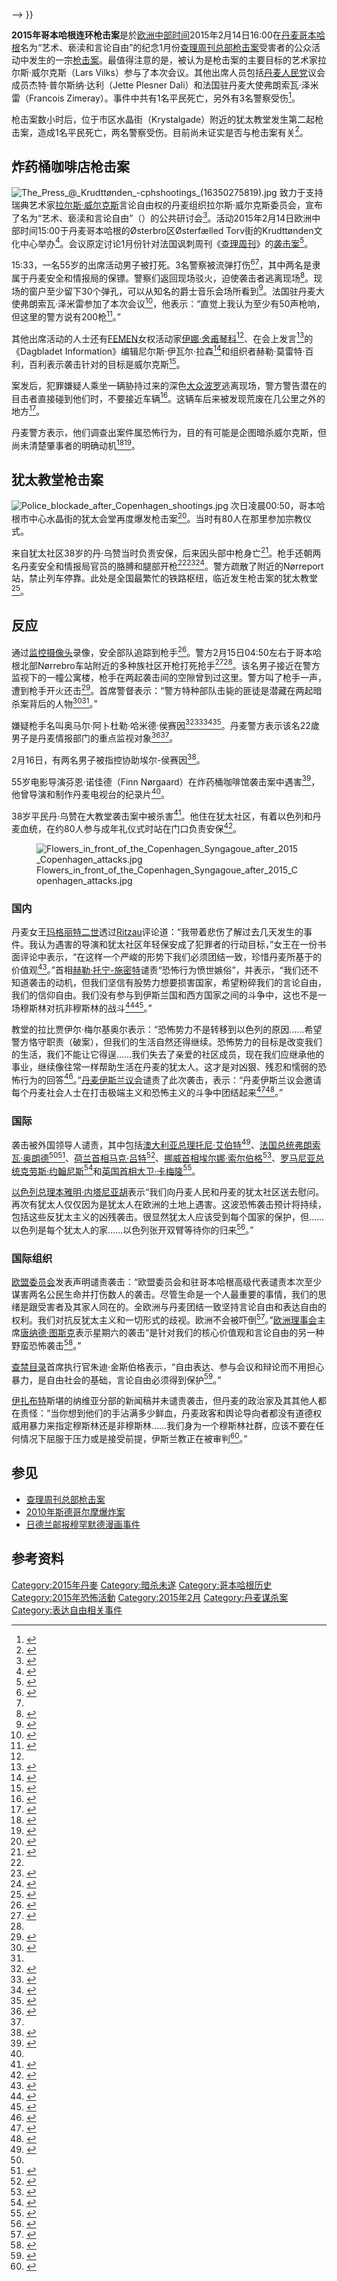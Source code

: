 {{Infobox civilian attack
|title=2015年哥本哈根连环枪击案
|image=
|alt =
|caption=
|map ={{Location map+ | Denmark Copenhagen
| places =
  {{Location map~ | Denmark Copenhagen
    | label = 炸药桶咖啡店
    | lat_deg = 55.7057  
    | lon_deg = 12.574095 }}
  {{Location map~ | Denmark Copenhagen
    | label = 哥本哈根犹太教堂
    | lat_deg = 55.68112
    | lon_deg = 12.57346 }}
}}
|map_size =
|map_alt =
|map_caption=
| location    = [[哥本哈根|哥本哈根]]
| target      = 
| coordinates = 
| date        = {{Start date and age|df=yes|2015|02|14}}
| time        = 
| timezone    = UTC+1
| type        = [[屠杀|屠杀]]
| fatalities  = 1 （炸药桶咖啡馆）<br />1 （犹太教堂）
| injuries    = 3 （炸药桶咖啡馆）<br />2 （犹太教堂）
| victims     = 
| perpetrators= 
| susperps    = <!-- or | susperp     = -->
| weapons     = 
| numparts    = <!-- or | numpart     = -->
| dfens       = <!-- or | dfen        = -->
| motive      =
| website     = <!-- URL|example.com}} -->
}}

''' 2015年哥本哈根连环枪击案'''是於[[欧洲中部时间|欧洲中部时间]]2015年2月14日16:00在[[丹麦|丹麦]][[哥本哈根|哥本哈根]]名为“艺术、亵渎和言论自由”的纪念1月份[[查理周刊总部枪击案|查理周刊总部枪击案]]受害者的公众活动中发生的一宗[[枪击案|枪击案]]。最值得注意的是，被认为是枪击案的主要目标的艺术家拉尔斯·威尔克斯（Lars Vilks）参与了本次会议。其他出席人员包括[[丹麦人民党|丹麦人民党]]议会成员杰特·普尔斯纳·达利（Jette Plesner Dali）和法国驻丹麦大使弗朗索瓦·泽米雷（Francois Zimeray）。事件中共有1名平民死亡，另外有3名警察受伤<ref>{{cite web|url=http://www.reuters.com/article/2015/02/14/us-denmark-shooting-idUSKBN0LI0N720150214|title=Man dies in shooting at Danish meeting with artist who drew Mohammad|work=Reuters}}</ref>。

枪击案数小时后，位于市区水晶街（Krystalgade）附近的犹太教堂发生第二起枪击案，造成1名平民死亡，两名警察受伤。目前尚未证实是否与枪击案有关<ref>{{cite web|url=http://news.yahoo.com/shots-fired-copenhagen-synagogue-danish-police-002559779.html|title=Shots fired at Copenhagen synagogue: Danish police|date=14 February 2015|work=[[Yahoo!_News|Yahoo! News]]|accessdate=14 February 2015|archive-date=2015-02-20|archive-url=https://web.archive.org/web/20150220034745/http://news.yahoo.com/shots-fired-copenhagen-synagogue-danish-police-002559779.html|dead-url=no}}</ref>。

== 炸药桶咖啡店枪击案 ==
[[File:The_Press_@_Krudttønden_-cphshootings_(16350275819).jpg|thumb]]
致力于支持瑞典艺术家[[拉尔斯·威尔克斯|拉尔斯·威尔克斯]]言论自由权的丹麦组织拉尔斯·威尔克斯委员会，宣布了名为“艺术、亵渎和言论自由”（{{lang-da|Kunst, blasfemi og ytringsfrihed}}）的公共研讨会<ref>{{cite web|url=http://larsvilks.com/2015/01/24/kom-til-debatmode-14-februar/|title=Kom til debatmøde 14. februar|work=Lars Vilks|access-date=2015-02-16|archive-url=https://web.archive.org/web/20150412064248/http://larsvilks.com/2015/01/24/kom-til-debatmode-14-februar/|archive-date=2015-04-12|dead-url=yes}}</ref>。活动2015年2月14日欧洲中部时间15:00于丹麦哥本哈根的Østerbro区Østerfælled Torv街的Krudttønden文化中心举办<ref>{{cite web|url=http://www.krudttonden.dk/26085.1131.8/Fatwa%20eller%20ytringsfrihed|title=Krudttønden|work=krudttonden.dk|access-date=2015-02-16|archive-url=https://web.archive.org/web/20150216032605/http://www.krudttonden.dk/26085.1131.8/Fatwa%20eller%20ytringsfrihed|archive-date=2015-02-16|dead-url=yes}}</ref>。会议原定讨论1月份针对法国讽刺周刊《[[查理周刊|查理周刊]]》的[[查理周刊总部枪击案|袭击案]]<ref>{{cite web|url=http://minby.dk/oesterbro-avis/debatmoede-om-charlie-hebdo/|title=Debatmøde om Charlie Hebdo|work=Østerbro Avis|deadurl=yes|archiveurl=https://web.archive.org/web/20150423042637/http://minby.dk/oesterbro-avis/debatmoede-om-charlie-hebdo/|archivedate=2015-04-23|accessdate=2015-02-16}}</ref>。

15:33，一名55岁的出席活动男子被打死。3名警察被流弹打伤<ref>{{cite news |title=One dead and three injured in Copenhagen 'terrorist attack' |author=Chris Johnston |url=http://www.theguardian.com/world/2015/feb/14/copenhagen-blasphemy-lars-vilks-prophet-muhammad-krudttonden-cafe |newspaper=[[The_Guardian|The Guardian]] |date=14 February 2015 |accessdate=15 February 2015 |archive-date=2015-02-15 |archive-url=https://web.archive.org/web/20150215012456/http://www.theguardian.com/world/2015/feb/14/copenhagen-blasphemy-lars-vilks-prophet-muhammad-krudttonden-cafe |dead-url=no }}</ref><ref name="dr113410" />，其中两名是隶属于丹麦安全和情报局的保镖。警察们返回现场驳火，迫使袭击者逃离现场<ref>{{cite news|url=http://www.channelnewsasia.com/news/world/one-dead-three-police/1659726.html|title=One dead, three police hurt in shooting at Copenhagen Islam debate|newspaper=Channel News Asia|quote="fled the scene after a shootout with police"|deadurl=yes|archiveurl=https://web.archive.org/web/20150423063013/http://www.channelnewsasia.com/news/world/one-dead-three-police/1659726.html|archivedate=2015-04-23|accessdate=2015-02-16}}</ref>。现场的窗户至少留下30个弹孔，可以从知名的爵士音乐会场所看到<ref>{{cite web|url=http://www.msnbc.com/msnbc/new-shooting-copenhagen-after-attack-freedom-event-cafe|title=New shooting in Copenhagen after attack on freedom event at cafe|work=MSNBC|accessdate=15 February 2015|archive-date=2015-02-15|archive-url=https://web.archive.org/web/20150215034016/http://www.msnbc.com/msnbc/new-shooting-copenhagen-after-attack-freedom-event-cafe|dead-url=no}}</ref>。法国驻丹麦大使弗朗索瓦·泽米雷参加了本次会议<ref name=hp>{{cite web|url=http://www.huffingtonpost.fr/2015/02/14/danemark-fusillade-copenhague-debat-islamisme-liberte-expressio_n_6683918.html?|title=Danemark: une fusillade éclate à Copenhague à l'extérieur d'un bâtiment où se tenait un débat sur l'islamisme et la liberté d'expression|work=Le Huffington Post|language=fr|accessdate=2015-02-16|archive-date=2015-03-21|archive-url=https://web.archive.org/web/20150321110519/http://www.huffingtonpost.fr/2015/02/14/danemark-fusillade-copenhague-debat-islamisme-liberte-expressio_n_6683918.html|dead-url=no}}</ref>，他表示：“直觉上我认为至少有50声枪响，但这里的警方说有200枪<ref>{{Cite news|url = http://news.yahoo.com/one-dead-copenhagen-shooting-171538319.html|title = Two dead, five injured in Copenhagen shootings|last = Billing|first = Sören|date = 15 February 2015|work = Yahoo! News|access-date = 15 February 2015|archive-date = 2015-02-16|archive-url = https://web.archive.org/web/20150216085729/http://news.yahoo.com/one-dead-copenhagen-shooting-171538319.html|dead-url = no}}</ref>。”

其他出席活动的人士还有[[FEMEN|FEMEN]]女权活动家[[伊娜·舍甫琴科|伊娜·舍甫琴科]]<ref name=hp/>、在会上发言<ref>{{cite news|title=Twin attacks in Copenhagen leave one dead, six injured|url=http://www.telegraph.co.uk/news/worldnews/europe/denmark/11413520/Twin-attacks-in-Copenhagen-leave-one-dead-six-injured.html|accessdate=15 February 2014|work=The Telegraph|date=14 February 2014|archive-date=2015-02-16|archive-url=https://web.archive.org/web/20150216000457/http://www.telegraph.co.uk/news/worldnews/europe/denmark/11413520/Twin-attacks-in-Copenhagen-leave-one-dead-six-injured.html|dead-url=no}}</ref>的《Dagbladet Information》编辑尼尔斯·伊瓦尔·拉森<ref>{{cite news|last1=Ruud|first1=Hans-Martin Thomt|title=Halvtime etter attentatforsøket twitret den franske ambassadøren: - Fortsatt i live|url=http://www.dagbladet.no/2015/02/14/nyheter/utenriks/attentatforsok/37717294/|accessdate=15 February 2015|work=Dagbladet Nyheter|date=14 February 2015|archive-date=2015-02-14|archive-url=https://web.archive.org/web/20150214224338/http://www.dagbladet.no/2015/02/14/nyheter/utenriks/attentatforsok/37717294/|dead-url=no}}</ref>和组织者赫勒·莫雷特·百利，百利表示袭击针对的目标是威尔克斯<ref>{{cite web|url=http://www.washingtonpost.com/world/europe/reports-shots-fired-at-copenhagen-cafe-free-speech-event/2015/02/14/e34f4d5c-b460-11e4-bf39-5560f3918d4b_story.html|title=Shootout at Copenhagen cafe free speech event|publisher=Washington Post|date=14 February 2015|author=Associated Press|accessdate=2015-02-16|archive-date=2015-02-14|archive-url=https://web.archive.org/web/20150214185258/http://www.washingtonpost.com/world/europe/reports-shots-fired-at-copenhagen-cafe-free-speech-event/2015/02/14/e34f4d5c-b460-11e4-bf39-5560f3918d4b_story.html|dead-url=no}}</ref>。

案发后，犯罪嫌疑人乘坐一辆胁持过来的深色[[大众波罗|大众波罗]]逃离现场，警方警告潜在的目击者直接碰到他们时，不要接近车辆<ref>{{cite web|url=http://www.nbcnews.com/news/world/shots-fired-copenhagen-cafe-free-speech-event-hosted-lars-vilks-n306316|title=Shots Fired at Copenhagen Cafe Free Speech Event Hosted by Lars Vilks|publisher=NBC News|date=14 February 2015|accessdate=2015-02-16|archive-date=2015-11-18|archive-url=https://web.archive.org/web/20151118134516/http://www.nbcnews.com/news/world/shots-fired-copenhagen-cafe-free-speech-event-hosted-lars-vilks-n306316|dead-url=no}}</ref>。这辆车后来被发现荒废在几公里之外的地方<ref>{{cite web|url=http://www.dr.dk/Nyheder/Indland/2015/02/14/175113.htm|title=Flugtbil efter attentatforsøg er fundet|first=Mette|last=Stender Pedersen|work=DR.dk|date=14 February 2015|accessdate=14 February 2015|trans_title=Getaway car after assassination attempt found|language=da|archive-date=2015-02-14|archive-url=https://web.archive.org/web/20150214190153/https://www.dr.dk/Nyheder/Indland/2015/02/14/175113.htm|dead-url=no}}</ref>。

丹麦警方表示，他们调查出案件属恐怖行为，目的有可能是企图暗杀威尔克斯，但尚未清楚肇事者的明确动机<ref name=maja>{{cite web|url=http://www.dr.dk/Nyheder/Indland/2015/02/14/185325.htm|title=Politiet: Vi efterforsker skud på Østerbro som terror|first=Maja Lærke|last=Maach|work=dr.dk|date=14 February 2015|accessdate=14 February 2015|trans_title=Police: We investigate shots on Østerbro as terror|language=da|archive-date=2015-02-14|archive-url=https://web.archive.org/web/20150214190245/https://www.dr.dk/Nyheder/Indland/2015/02/14/185325.htm|dead-url=no}}</ref><ref>{{cite web|url=http://www.wsj.com/articles/shots-fired-at-copenhagen-free-speech-event-1423932590|title=One Dead in Copenhagen Shooting That May Have Targeted Cartoonist|author=Sam Schechner|date=14 February 2015|work=WSJ|accessdate=14 February 2015|archive-date=2015-02-16|archive-url=https://web.archive.org/web/20150216004629/http://www.wsj.com/articles/shots-fired-at-copenhagen-free-speech-event-1423932590|dead-url=no}}</ref>。

== 犹太教堂枪击案 ==
[[File:Police_blockade_after_Copenhagen_shootings.jpg|thumb]]
次日凌晨00:50，哥本哈根市中心水晶街的犹太会堂再度爆发枪击案<ref>{{cite web|url=http://www.bt.dk/danmark/mosaisk-trossamfund-37-aarige-dan-blev-draebt-i-terrorangreb|title=Mosaisk Trossamfund: 37-årige Dan blev dræbt i terrorangreb|author=Søren Kjellberg Ishøy|date=15 February 2015|work=www.bt.dk|accessdate=15 February 2015|language=da|archive-date=2015-02-15|archive-url=https://web.archive.org/web/20150215124105/http://www.bt.dk/danmark/mosaisk-trossamfund-37-aarige-dan-blev-draebt-i-terrorangreb|dead-url=no}}</ref>。当时有80人在那里参加宗教仪式。

来自犹太社区38岁的丹·乌赞当时负责安保，后来因头部中枪身亡<ref name="auto">{{cite web|url=http://www.bbc.com/news/world-europe-31475803|title=Copenhagen hit by second deadly shooting|publisher=BBC News|date=15 February 2015|accessdate=15 February 2015|archive-date=2015-02-15|archive-url=https://web.archive.org/web/20150215120816/http://www.bbc.com/news/world-europe-31475803|dead-url=no}}</ref>。枪手还朝两名丹麦安全和情报局官员的胳膊和腿部开枪<ref name="auto"/><ref>{{cite web|url=http://www.reuters.com/article/2015/02/15/us-denmark-shooting-synagogue-idUSKBN0LJ00H20150215|title=Shots fired at Copenhagen synagogue: Danish police|date=14 February 2015|publisher=Reuters|accessdate=2015-02-16|archive-date=2015-02-15|archive-url=https://web.archive.org/web/20150215234407/http://www.reuters.com/article/2015/02/15/us-denmark-shooting-synagogue-idUSKBN0LJ00H20150215|dead-url=no}}</ref><ref name=PET>{{cite web|url=http://www.staradvertiser.com/news/breaking/20150214_Police_1_dead_in_shooting_at_Copenhagen_free_speech_event.html?id=291957101|title=Denmark on edge as 2nd shooting within hours rocks capital|publisher=[[Associated_Press|Associated Press]]|accessdate=14 February 2015|archive-date=2015-02-15|archive-url=https://web.archive.org/web/20150215053300/http://www.staradvertiser.com/news/breaking/20150214_Police_1_dead_in_shooting_at_Copenhagen_free_speech_event.html?id=291957101|dead-url=no}}</ref>。警方疏散了附近的Nørreport站，禁止列车停靠。此处是全国最繁忙的铁路枢纽，临近发生枪击案的犹太教堂<ref name="auto1">{{cite web|url=http://www.abc.net.au/news/2015-02-15/three-injured-in-copenhagen-synagogue-shooting/6107034|title=Copenhagen shootings: Police kill man close to scene of deadly synagogue and cafe attacks|work=ABC Online|date=15 February 2015|accessdate=15 February 2015}}</ref>。

== 反应 ==
通过[[闭路电视|监控摄像头]]录像，安全部队追踪到枪手<ref name="washingtonpost.com">{{cite web|url=http://www.washingtonpost.com/world/danish-police-kill-copenhagen-shooting-suspect/2015/02/15/8bed7a70-b50a-11e4-9423-f3d0a1ec335c_story.html|title=Danish attacks echo France|work=Washington Post|accessdate=2015-04-12|archive-date=2015-05-08|archive-url=https://web.archive.org/web/20150508213857/http://www.washingtonpost.com/world/danish-police-kill-copenhagen-shooting-suspect/2015/02/15/8bed7a70-b50a-11e4-9423-f3d0a1ec335c_story.html|dead-url=no}}</ref>。警方2月15日04:50左右于哥本哈根北部Nørrebro车站附近的多种族社区开枪打死抢手<ref>{{cite web|url=http://politiken.dk/indland/ECE2547581/politiet-affyrer-skud-ved-noerrebro-station|title=Politiet har dræbt en mand ved Nørrebro Station|work=politiken.dk|date=15 February 2015|accessdate=15 February 2015|trans_title=Police kill man at Nørrebro Station|language=da|archive-date=2015-02-16|archive-url=https://archive.is/20150216085056/http://politiken.dk/indland/ECE2547581/politiet-affyrer-skud-ved-noerrebro-station|dead-url=yes}}</ref><ref name="washingtonpost.com"/>。该名男子接近在警方监视下的一幢公寓楼，枪手在两起袭击间的空隙曾到过这里。警方叫了枪手一声，遭到枪手开火还击<ref>{{cite web|url=http://www.dr.dk/Nyheder/Indland/2015/02/15/055541.htm|title=Mand ramt af politiskud ved Nørrebro Station er død|publisher=Danmarks Radio|date=15 February 2015|accessdate=15 February 2015|trans_title=Man hit by police shots at Nørrebro Station dies|language=da|archive-date=2015-02-15|archive-url=https://web.archive.org/web/20150215092226/http://www.dr.dk/Nyheder/Indland/2015/02/15/055541.htm|dead-url=no}}</ref>。首席警督表示：“警方特种部队击毙的匪徒是潜藏在两起暗杀案背后的人物<ref name=dr073908>{{cite news|url=http://www.dr.dk/Nyheder/Indland/2015/02/15/073908.htm|title=Politi antager at have dræbt gerningsmanden|author=Peter Krogh Andersen|publisher=Danmarks Radio|date=15 February 2015|accessdate=15 February 2015|trans_title=Police believe they killed perpetrator|language=da|archive-date=2015-02-16|archive-url=https://web.archive.org/web/20150216014250/http://www.dr.dk/Nyheder/Indland/2015/02/15/073908.htm|dead-url=no}}</ref><ref name="washingtonpost.com"/>。”

嫌疑枪手名叫奥马尔·阿卜杜勒·哈米德·侯赛因<ref name="auto2">{{cite news|last1=Green|first1=Chris|author2=Orange, Richard|title=Copenhagen shootings: Suspected gunman Omar Abdel Hamid El-Hussein was a Danish national with a history of gang violence|work=[[The_Independent|The Independent]]|url=http://www.independent.co.uk/news/world/europe/copenhagen-shootings-suspected-gunman-omar-abdel-hamid-elhussein-was-a-danish-national-with-a-history-of-gang-violence-10047741.html|accessdate=16 February 2015|date=15 February 2015|archive-date=2015-09-25|archive-url=https://web.archive.org/web/20150925185934/http://www.independent.co.uk/news/world/europe/copenhagen-shootings-suspected-gunman-omar-abdel-hamid-elhussein-was-a-danish-national-with-a-history-of-gang-violence-10047741.html|dead-url=no}}</ref><ref name="auto3">{{cite web|url=http://www.telegraph.co.uk/news/worldnews/europe/denmark/11413226/Copenhagen-shooting-during-debate-on-Islam.html|title=Copenhagen shooting during debate on Islam – Telegraph|date=15 February 2015|work=Telegraph.co.uk|accessdate=2015-02-16|archive-date=2015-02-16|archive-url=https://web.archive.org/web/20150216131220/http://www.telegraph.co.uk/news/worldnews/europe/denmark/11413226/Copenhagen-shooting-during-debate-on-Islam.html|dead-url=no}}</ref><ref>{{cite web|url=http://www.huffingtonpost.co.uk/2015/02/15/omar-abdel-hamid-el-hussein_n_6688612.html|title=Copenhagen Shooting Suspect Omar Abdel Hamid El-Hussein Had Criminal Record, Police Say|work=The Huffington Post UK|accessdate=2015-02-16|archive-date=2015-02-16|archive-url=https://web.archive.org/web/20150216101321/http://www.huffingtonpost.co.uk/2015/02/15/omar-abdel-hamid-el-hussein_n_6688612.html|dead-url=no}}</ref><ref>{{cite web|url=http://www.thelocal.dk/20150215/suspected-gunman-born-and-raised-in-denmark|title=Suspected gunman born and raised in Denmark|work=thelocal.dk|accessdate=2015-02-16|archive-date=2015-04-21|archive-url=https://web.archive.org/web/20150421235443/http://www.thelocal.dk/20150215/suspected-gunman-born-and-raised-in-denmark|dead-url=no}}</ref>。丹麦警方表示该名22歲男子是丹麦情报部门的重点监视对象<ref>{{cite web|url=http://www.aljazeera.com/news/2015/02/shooting-targets-synagogue-denmark-capital-150215003951195.html|title=Police say Copenhagen attacks suspect killed|work=aljazeera.com|accessdate=2015-02-16|archive-date=2015-03-27|archive-url=https://web.archive.org/web/20150327161915/http://www.aljazeera.com/news/2015/02/shooting-targets-synagogue-denmark-capital-150215003951195.html|dead-url=no}}</ref><ref name="washingtonpost.com"/>。

2月16日，有两名男子被指控协助埃尔-侯赛因<ref>{{cite news|title=Men charged over Copenhagen attacks|url=http://www.bbc.co.uk/news/world-europe-31485086|accessdate=16 February 2015|work=BBC News|date=16 February 2015|archive-date=2015-02-16|archive-url=https://web.archive.org/web/20150216082003/http://www.bbc.co.uk/news/world-europe-31485086|dead-url=no}}</ref>。

55岁电影导演芬恩·诺佳德（Finn Nørgaard）在炸药桶咖啡馆袭击案中遇害<ref name="dr113410">{{cite web|url=http://www.dr.dk/Nyheder/Indland/2015/02/15/113410.htm|title=Filminstruktør var lørdagens første offer i København|author=Peter Krogh Andersen|publisher=Danmarks Radio|date=15 February 2015|accessdate=15 February 2015|trans_title=Film director was Saturday's first victim in Copenhagen|language=da|archive-date=2015-02-15|archive-url=https://web.archive.org/web/20150215124226/http://www.dr.dk/Nyheder/Indland/2015/02/15/113410.htm|dead-url=no}}</ref>，他曾导演和制作丹麦电视台的纪录片<ref name="auto3"/>。

38岁平民丹·乌赞在大教堂袭击案中被杀害<ref>{{cite web|work=Ynet news|url=http://www.ynet.co.il/articles/0,7340,L-4626623,00.html|title=Victim near the synagogue in Copenhagen: Dan Uzan, whose father was an Israeli|date=15 February 2015|accessdate=15 February 2015|language=he|archive-date=2015-02-15|archive-url=https://web.archive.org/web/20150215124204/http://www.ynet.co.il/articles/0,7340,L-4626623,00.html|dead-url=no}}</ref>。他住在犹太社区，有着以色列和丹麦血统，在约80人参与成年礼仪式时站在门口负责安保<ref name="jp">{{cite web|work=[[Jyllands-Posten|Jyllands-Posten]]|url=http://jyllands-posten.dk/indland/politiretsvaesen/ECE7451889/En-dr%C3%A6bt-i-skyderi-ved-K%C3%B8benhavns-synagoge|title=En dræbt i skyderi ved Københavns synagoge|date=15 February 2015|accessdate=15 February 2015|trans_title=One killed in Copenhagen Synagogue shooting|language=da|deadurl=yes|archiveurl=https://web.archive.org/web/20150215124154/http://jyllands-posten.dk/indland/politiretsvaesen/ECE7451889/En-dr%C3%A6bt-i-skyderi-ved-K%C3%B8benhavns-synagoge/|archivedate=2015年2月15日}}</ref>。

[[File:Flowers_in_front_of_the_Copenhagen_Syngagoue_after_2015_Copenhagen_attacks.jpg|thumb]]
=== 国内 ===
丹麦女王[[玛格丽特二世_(丹麦)|玛格丽特二世]]透过[[Ritzau|Ritzau]]评论道：“我带着悲伤了解过去几天发生的事件。我认为遇害的导演和犹太社区年轻保安成了犯罪者的行动目标，”女王在一份书面评论中表示，“在这样一个严峻的形势下我们必须团结一致，珍惜丹麦所基于的价值观<ref>{{cite web|url=http://www.tv2oj.dk/artikel/244895:Kriminal--Dronningen-sender-sine-tanker-til-ofrene-for-terror|title=Dronningen sender sine tanker til ofrene for terror|publisher=TV 2/Østjylland|date=15 February 2015|accessdate=15 February 2015|quote=Mine tanker går til den dræbte filminstruktør og den unge vagtmand fra det jødiske samfund, som blev mål for gerningsmandens handlinger|trans_title=The Queen sends her thoughts to the victims of terror|language=da|deadurl=yes|archiveurl=https://web.archive.org/web/20150215173824/http://www.tv2oj.dk/artikel/244895:Kriminal--Dronningen-sender-sine-tanker-til-ofrene-for-terror|archivedate=2015年2月15日}}</ref>。”首相[[赫勒·托宁-施密特|赫勒·托宁-施密特]]谴责“恐怖行为愤世嫉俗”，并表示，“我们还不知道袭击的动机，但我们坚信有股势力想要损害国家，希望粉碎我们的言论自由，我们的信仰自由。我们没有参与到伊斯兰国和西方国家之间的斗争中，这也不是一场穆斯林对抗非穆斯林的战斗<ref>{{cite news | url=http://www.haaretz.com/news/world/1.642523 | title=Report: Suspected gunman behind Copenhagen attacks only just released from jail | work=Haaretz | date=15 February 2015 | accessdate=16 February 2015 | archive-date=2015-02-15 | archive-url=https://web.archive.org/web/20150215181925/http://www.haaretz.com/news/world/1.642523 | dead-url=no }}</ref><ref>{{cite news | url=http://www.dpa-international.com/news/international/danish-security-copenhagen-shootings-inspired-by-paris-attacks-a-44254321-img-2.html | title=Copenhagen shootings likely "inspired" by Paris attacks | work=dpa Deutsche Presse-Agentur | date=15 February 2015 | accessdate=16 February 2015 | deadurl=yes | archiveurl=https://web.archive.org/web/20150216053317/http://www.dpa-international.com/news/international/danish-security-copenhagen-shootings-inspired-by-paris-attacks-a-44254321-img-2.html | archivedate=2015年2月16日 }}</ref>。”

教堂的拉比贾伊尔·梅尔基奥尔表示：“恐怖势力不是转移到以色列的原因……希望警方恪守职责（破案），但我们的生活自然还得继续。恐怖势力的目标是改变我们的生活，我们不能让它得逞……我们失去了亲爱的社区成员，现在我们应继承他的事业，继续像往常一样帮助生活在丹麦的犹太人。这才是对凶狠、残忍和懦弱的恐怖行为的回答<ref>{{cite web|url=http://www.theguardian.com/world/2015/feb/15/european-jewish-association-protection-antisemitic-attacks-copenhagen|title=European Jewish Association calls for increased protection of institutions|author=Nadia Khomami|date=16 February 2015|work=The Guardian|accessdate=2015-02-16|archive-date=2015-02-16|archive-url=https://web.archive.org/web/20150216232458/http://www.theguardian.com/world/2015/feb/15/european-jewish-association-protection-antisemitic-attacks-copenhagen|dead-url=no}}</ref>。”[[丹麦伊斯兰议会|丹麦伊斯兰议会]]谴责了此次袭击，表示：“丹麦伊斯兰议会邀请每个丹麦社会人士在打击极端主义和恐怖主义的斗争中团结起来<ref>{{cite web|url=http://www.dr.dk/Nyheder/Indland/2015/02/15/0215003933.htm|title=Dansk Islamisk Råd: Håber gerningsmand fanges snart|publisher=Danmarks Radio|date=15 February 2015|accessdate=15 February 2015|trans_title=Danish Islamic Council: Hope the perpetrator will be caught soon|language=da|archive-date=2015-05-14|archive-url=https://web.archive.org/web/20150514021800/http://www.dr.dk/Nyheder/Indland/2015/02/15/0215003933.htm|dead-url=no}}</ref><ref>{{cite web|url=http://nyhederne.tv2.dk/krimi/2015-02-15-dansk-islamisk-raad-haaber-gerningsmand-fanges-snart|title=Dansk Islamisk Råd: Håber gerningsmand fanges snart|work=Nyhederne.tv2.dk|date=15 February 2015|accessdate=15 February 2015|trans_title=Danish Islamic Council: Hope the perpetrator will be caught soon|language=da|archive-date=2015-11-20|archive-url=https://web.archive.org/web/20151120153106/http://nyhederne.tv2.dk/krimi/2015-02-15-dansk-islamisk-raad-haaber-gerningsmand-fanges-snart|dead-url=no}}</ref>。”

=== 国际 ===
袭击被外国领导人谴责，其中包括[[澳大利亚总理|澳大利亚总理]][[托尼·艾伯特|托尼·艾伯特]]<ref>{{Cite web|url=http://www.theaustralian.com.au/in-depth/terror/tony-abbott-signals-crackdown-on-borders-amid-terror-threat/story-fnpdbcmu-1227220458663?nk=fb044e93d72cb29142fb3dd1722495fe|title=Tony Abbott signals crackdown on borders amid terror threat|date=15 February 2015|accessdate=15 February 2015|website=The Australian|publisher=Australian Associated Press|last=Sheridan|first=Greg|archive-date=2015-02-15|archive-url=https://web.archive.org/web/20150215124444/http://www.theaustralian.com.au/in-depth/terror/tony-abbott-signals-crackdown-on-borders-amid-terror-threat/story-fnpdbcmu-1227220458663?nk=fb044e93d72cb29142fb3dd1722495fe|dead-url=no}}</ref>、[[法国总统|法国总统]][[弗朗索瓦·奥朗德|弗朗索瓦·奥朗德]]<ref name="auto1"/><ref>{{cite web |url=http://www.lexpress.fr/actualite/monde/europe/danemark-ce-que-l-on-sait-de-l-attentat-de-copenhague_1651677.html |title=Danemark: ce que l'on sait de l'attentat de Copenhague" |work=L'Express |date=14 February 2015 |accessdate=15 February 2015 |trans_title=Denmark: what is known about the attack in Copenhagen |language=fr |archive-date=2015-02-14 |archive-url=https://web.archive.org/web/20150214221816/http://www.lexpress.fr/actualite/monde/europe/danemark-ce-que-l-on-sait-de-l-attentat-de-copenhague_1651677.html |dead-url=no }}</ref>、[[荷兰首相|荷兰首相]][[马克·吕特|马克·吕特]]<ref>{{cite web|url=http://www.ad.nl/ad/nl/33970/Aanslag-Kopenhagen/article/detail/3851859/2015/02/15/Rutte-Laffe-aanslagen-op-vrije-mening-in-Kopenhagen.dhtml|title=Rutte: Laffe aanslagen op vrije mening in Kopenhagen|author=Redactie|work=AD|accessdate=2015-02-16|archive-date=2015-04-24|archive-url=https://web.archive.org/web/20150424225503/http://www.ad.nl/ad/nl/33970/Aanslag-Kopenhagen/article/detail/3851859/2015/02/15/Rutte-Laffe-aanslagen-op-vrije-mening-in-Kopenhagen.dhtml|dead-url=no}}</ref>、[[挪威首相|挪威首相]][[埃尔娜·索尔伯格|埃尔娜·索尔伯格]]<ref>{{cite web |work= [[Dagen|Dagen]] |url= http://www.dagen.no/Nyheter/nyheter/Solberg-%E2%80%93-Et-avskyelig-voldsangrep-169001 |title= Solberg: – Et avskyelig voldsangrep |quote= Danmark rammet av et avskyelig voldsangrep. Vold og terror skal ikke begrense oss. Min omtanke til møtedeltakere, politi og det danske folk |date= 14 February 2015 |accessdate= 15 February 2015 |trans_title= Solberg: – an abominable attack of violence |language= no |archive-date= 2015-02-15 |archive-url= https://web.archive.org/web/20150215054755/http://www.dagen.no/Nyheter/nyheter/Solberg-%E2%80%93-Et-avskyelig-voldsangrep-169001 |dead-url= no }}</ref>、[[罗马尼亚总统|罗马尼亚总统]][[克劳斯·约翰尼斯|克劳斯·约翰尼斯]]<ref>{{cite web |url= http://presidency.ro/?_RID=det&tb=date&id=15500&_PRID=lazi |title= Ref.: Președintele României, domnul Klaus Iohannis, condamnă cu fermitate atacurile teroriste de la Copenhaga |work= presidency.ro |date= 15 February 2015 |accessdate= 15 February 2015 |language= ro |archive-date= 2015-02-15 |archive-url= https://web.archive.org/web/20150215211524/http://presidency.ro/?_RID=det&tb=date&id=15500&_PRID=lazi |dead-url= no }}</ref>和[[英国首相|英国首相]][[大卫·卡梅隆|大卫·卡梅隆]]<ref>{{cite web|url=https://twitter.com/David_Cameron/status/566670568653869057|title=I condemn the shootings in #Copenhagen. #Freespeech must always be protected. My thoughts are with the Danish people.|date=14 February 2015|accessdate=2015-02-16|archive-date=2015-02-15|archive-url=https://web.archive.org/web/20150215124414/https://twitter.com/David_Cameron/status/566670568653869057|dead-url=no}}</ref>。

[[以色列总理|以色列总理]][[本雅明·内塔尼亚胡|本雅明·内塔尼亚胡]]表示“我们向丹麦人民和丹麦的犹太社区送去慰问。再次有犹太人仅仅因为是犹太人在欧洲的土地上遇害。这波恐怖袭击预计将持续，包括这些反犹太主义的凶残袭击。很显然犹太人应该受到每个国家的保护，但……以色列是每个犹太人的家……以色列张开双臂等待你的归来<ref>{{cite web|url=http://www.timesofisrael.com/after-copenhagen-attack-pm-urges-that-jews-move-to-israel/|title=After Copenhagen attack, PM urges that Jews move to Israel|work=The Times of Israel|accessdate=15 February 2015|archive-date=2015-02-15|archive-url=https://web.archive.org/web/20150215162805/http://www.timesofisrael.com/after-copenhagen-attack-pm-urges-that-jews-move-to-israel/|dead-url=no}}</ref>。”

=== 国际组织 ===
[[欧盟委员会|欧盟委员会]]发表声明谴责袭击：“欧盟委员会和驻哥本哈根高级代表谴责本次至少谋害两名公民生命并打伤数人的袭击。尽管生命是一个人最重要的事情，我们的思绪是跟受害者及其家人同在的。全欧洲与丹麦团结一致坚持言论自由和表达自由的权利。我们对抗反犹太主义和一切形式的歧视。欧洲不会被吓倒<ref>{{cite web|url=http://europa.eu/rapid/press-release_STATEMENT-15-4431_en.htm|title=Statement by the European Commission following today's shooting in Copenhagen.|date=14 February 2015|accessdate=2015-02-16|archive-date=2015-03-26|archive-url=https://web.archive.org/web/20150326193200/http://europa.eu/rapid/press-release_STATEMENT-15-4431_en.htm|dead-url=no}}</ref>。”[[欧洲理事会|欧洲理事会]]主席[[唐纳德·图斯克|唐纳德·图斯克]]表示星期六的袭击“是针对我们的核心价值观和言论自由的另一种野蛮恐怖袭击<ref>{{cite web|url=http://www.reuters.com/article/2015/02/15/us-denmark-shooting-idUSKBN0LI0N720150215|title=Danish police say kill suspect in Copenhagen attacks|work=Reuters|accessdate=15 February 2015|archive-date=2015-02-16|archive-url=https://web.archive.org/web/20150216000925/http://www.reuters.com/article/2015/02/15/us-denmark-shooting-idUSKBN0LI0N720150215|dead-url=no}}</ref>。”

[[查禁目录|查禁目录]]首席执行官朱迪·金斯伯格表示，“自由表达、参与会议和辩论而不用担心暴力，是自由社会的基础，言论自由必须得到保护<ref>{{cite web|url=http://www.indexoncensorship.org/2015/02/index-censorship-statement-blasphemy-debate-attack-copenhagen/|title=Index on Censorship statement on blasphemy debate attack in Copenhagen|date=14 February 2015|publisher=Index on Censorship|accessdate=2015-02-16|archive-date=2015-03-17|archive-url=https://web.archive.org/web/20150317032956/http://www.indexoncensorship.org/2015/02/index-censorship-statement-blasphemy-debate-attack-copenhagen/|dead-url=no}}</ref>。”

[[伊扎布特|伊扎布特]]斯堪的纳维亚分部的新闻稿并未谴责袭击，但丹麦的政治家及其其他人都在责怪：“当你想到他们的手沾满多少鲜血，丹麦政客和舆论导向者都没有道德权威用暴力来指定穆斯林还是非穆斯林……我们身为一个穆斯林社群，应该不要在任何情况下屈服于压力或是接受前提，伊斯兰教正在被审判<ref>{{cite web|url=http://jyllands-posten.dk/indland/ECE7453442/Hizb-ut-Tahrir-Tag-ikke-afstand/|title=Hizb ut-Tahrir: Tag ikke afstand|work=jyllands-posten.dk|accessdate=2015-02-16|archive-date=2015-03-20|archive-url=https://web.archive.org/web/20150320092054/http://jyllands-posten.dk/indland/ECE7453442/Hizb-ut-Tahrir-Tag-ikke-afstand/|dead-url=no}}</ref>。”

== 参见 ==
{{commons|2015 Copenhagen attacks|2015年哥本哈根连环枪击案}}
*[[查理周刊总部枪击案|查理周刊总部枪击案]]
*[[2010年斯德哥尔摩爆炸案|2010年斯德哥尔摩爆炸案]]
*[[日德兰邮报穆罕默德漫画事件|日德兰邮报穆罕默德漫画事件]]

== 参考资料 ==
{{reflist|2}}

[[Category:2015年丹麥|Category:2015年丹麥]]
[[Category:暗杀未遂|Category:暗杀未遂]]
[[Category:哥本哈根历史|Category:哥本哈根历史]]
[[Category:2015年恐怖活動|Category:2015年恐怖活動]]
[[Category:2015年2月|Category:2015年2月]]
[[Category:丹麦谋杀案|Category:丹麦谋杀案]]
[[Category:表达自由相关事件|Category:表达自由相关事件]]